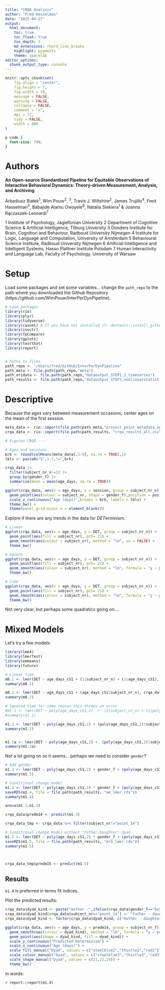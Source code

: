 ```yaml
---
title: "CRQA Analysis"
author: "Fred Hasselman"
date: "2025-04-27"
output:
  html_document:
    toc: true
    toc_float: true
    toc_depth: 2
    md_extensions: +hard_line_breaks
    highlight: pygments
    theme: spacelab
editor_options: 
  chunk_output_type: console
---
```


```r
knitr::opts_chunk$set(
	fig.align = "center",
	fig.height = 7,
	fig.width = 10,
	message = FALSE,
	warning = FALSE,
	collapse = FALSE,
	comment = ">",
	dpi = 72,
	tidy = FALSE,
	width = 800
)

```

```css
p code {
  font-size: 70%;
}
```
# Authors

**An Open-source Standardized Pipeline for Equitable Observations of Interactive Behavioral Dynamics: Theory-driven Measurement, Analysis, and Archiving**

Arkadiusz Białek^1^, Wim Pouw^2^, ^3^, Travis J. Wiltshire^2^, James Trujillo^4^, Fred Hasselman^5^, Babajide Alamu Owoyele^6^, Natalia Siekiera^1^ & Joanna Rączaszek-Leonardi^7^


1 Institute of Psychology, Jagiellonian University
2 Department of Cognitive Science & Artificial Intelligence, Tilburg University
3 Donders Institute for Brain, Cognition and Behaviour, Radboud University Nijmegen
4 Institute for Logic, Language and Computation, University of Amsterdam
5 Behavioural Science Institute, Radboud University Nijmegen
6 Artificial Intelligence and Intelligent Systems, Hasso Plattner Institute Potsdam
7 Human Interactivity and Language Lab, Faculty of Psychology, University of Warsaw


# Setup

Load some packages and set some variables... change the `path_repo` to the path where you downloaded the Github Repository (https://github.com/WimPouw/InterPerDynPipeline).

```r
# Load packages
library(rio)
library(plyr)
library(tidyverse)
library(casnet) # If you have not installed it: devtools::install_github("FredHasselman/casnet")
library(invctr)
library(fpCompare)
library(gplots)
library(testthat)
library(report)


# Paths to files 
path_repo <- "/Users/fred/GitHub/InterPerDynPipeline"
path_meta <- file.path(path_repo,"meta")
path_oridata <- file.path(path_repo,"dataoutput_STEP1_2_timeseries")
path_results <- file.path(path_repo,"dataoutput_STEP3_nonlinearstatistics")
```

# Descriptive

Because the ages vary between measurement occasions, center ages on the mean of the first session.

```r
meta_data <- rio::import(file.path(path_meta,"project_point_metadata_ages.csv"))
crqa_data <- rio::import(file.path(path_results, "crqa_results_all.csv"))

# Figures CRQA ----

# Ages and sessions
brk <- round(colMeans(meta_data[,3:9], na.rm = TRUE),1)
lbls <- paste0("S",1:7,"=",brk)

crqa_data |> 
  filter(subject_nr_n!=1) |> 
  group_by(gender_f) |> 
  summarise(mean = mean(age_days, na.rm = TRUE))

ggplot(crqa_data, aes(x = age_days, y = session, group = subject_nr_n)) + 
  geom_point(aes(colour = subject_nr, shape = gender_f),position = position_jitter(.4,.1)) +
  scale_x_continuous("Age (days)",breaks = brk, labels = lbls) +
  theme_bw() +
  theme(panel.grid.minor.x = element_blank())

```

Explore if there are any trends in the data for *DET*erminism.

```r
# Linear
ggplot(crqa_data, aes(x = age_days, y = DET, group = subject_nr_n)) + 
  geom_point(aes(fill = subject_nr), pch= 21) +
  geom_smooth(aes(colour = subject_nr), method = "lm", se = FALSE) +
  theme_bw()

# Square
ggplot(crqa_data, aes(x = age_days, y = DET, group = subject_nr_n)) + 
  geom_point(aes(fill = subject_nr), pch= 21) +
  geom_smooth(aes(colour = subject_nr), method = "lm", formula = "y ~ poly(x, 2)", se = FALSE) +
  theme_bw()

# Cube
ggplot(crqa_data, aes(x = age_days, y = DET, group = subject_nr_n)) + 
  geom_point(aes(fill = subject_nr), pch= 21) +
  geom_smooth(aes(colour = subject_nr), method = "lm", formula = "y ~ poly(x, 3)", se = FALSE) +
  theme_bw()

```


Not very clear, but perhaps some quadratics going on....   

# Mixed Models

Let's try a few models:

```r
library(lme4)
library(lmerTest)
library(emmeans)
library(future)

# Linear time
m0.1 <- lmer(DET ~ age_days_cS1 + (1|subject_nr_n) + (1|age_days_cS1), crqa_data)
summary(m0.1)

m0.2 <- lmer(DET ~ age_days_cS1 + (age_days_cS1|subject_nr_n), crqa_data)
summary(m0.2)

# Squared time for some reason this throws an error
#m1.1 <- lmer(DET ~ poly(age_days_cS1,2)  +  (1|subject_nr_n) + (1|poly(age_days_cS1,2)) , crqa_data)
#summary(m1.1)

m1.2 <- lmer(DET ~ poly(age_days_cS1,2) + (poly(age_days_cS1,2)|subject_nr_n), crqa_data)
summary(m1.2)


m1.2a <- lmer(DET ~ poly(age_days_cS1,2) +  (poly(age_days_cS1,2)|subject_nr_n), weights = N_sessions, crqa_data)
summary(m1.2a)
```

Not a lot going on so it seems... perhaps we need to consider `gender`?

```r
# Add gender
m1.3 <- lmer(DET ~ poly(age_days_cS1,2) + gender_f + (poly(age_days_cS1,2)|subject_nr_f), crqa_data)
summary(m1.3)

# Conditional change model
m1.4 <- lmer(DET ~ poly(age_days_cS1,2) * gender_f + (poly(age_days_cS1,2)|subject_nr_f), crqa_data)
saveRDS(m1.4, file = file.path(path_results, "m4_lmer.rds"))
summary(m1.4) 

anova(m1.3,m1.4)

crqa_data$predm14 <- predict(m1.4)

crqa_data_tmp <- crqa_data %>% filter(subject_nr!="point_14")

# Conditional change model without "Father-Daughter" dyad
m1.5 <- lmer(DET ~ poly(age_days_cS1,2) * gender_f + (poly(age_days_cS1,2)|subject_nr_f), crqa_data_tmp)
saveRDS(m1.5, file = file.path(path_results, "mr5_lmer.rds"))
summary(m1.5) 



crqa_data_tmp$predm15 <- predict(m1.5)
```


## Results

`m1.4` is preferred in terms fit indices.


Plot the predicted results:

```r

crqa_data$dyad_kind <- paste("mother -",ifelse(crqa_data$gender_f=="boys", "son","daughter"))
crqa_data$dyad_kind[crqa_data$subject_nr=="point_14"] <- "father - daughter"
crqa_data$dyad_kind <- factor(crqa_data$dyad_kind, c("mother - daughter", "mother - son", "father - daughter"), ordered=TRUE)

ggplot(crqa_data, aes(x = age_days, y = predm14, group = subject_nr_f)) + 
  geom_smooth(aes(colour = dyad_kind), method = "lm", formula = "y ~ poly(x, 2)", se = FALSE) +
  geom_point(aes(shape = dyad_kind, fill = dyad_kind)) +
  scale_y_continuous("Predicted Determinism") +
  scale_x_continuous("Age (days)") +
  scale_fill_manual("Dyad", values = c("steelblue2","thistle2","red2")) +
  scale_colour_manual("Dyad", values = c("steelblue3","thistle3","red3")) +
  scale_shape_manual("Dyad", values = c(21,22,24)) +
  theme_bw()

```


In words:


`r report::report(m1.4)`
